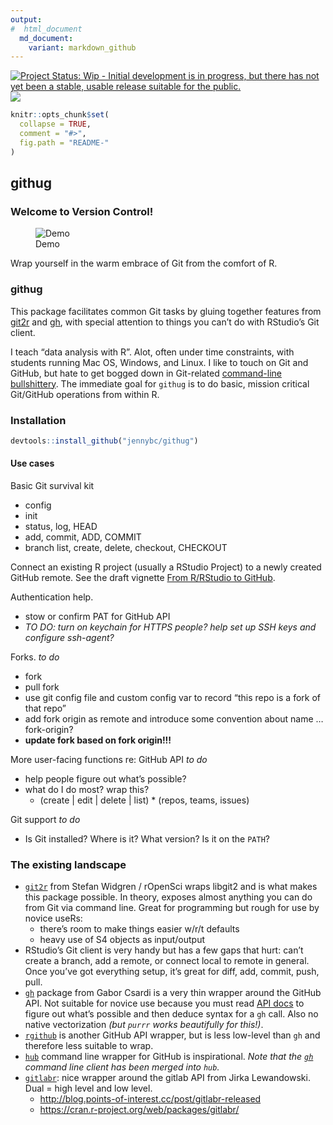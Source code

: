 ```yaml
---
output:
#  html_document
  md_document:
    variant: markdown_github
---
```


<!-- README.md is generated from README.Rmd. Please edit that file -->

[![Project Status: Wip - Initial development is in progress, but there has not yet been a stable, usable release suitable for the public.](http://www.repostatus.org/badges/0.1.0/wip.svg)](http://www.repostatus.org/#wip) [![](http://www.r-pkg.org/badges/version/githug)](http://www.r-pkg.org/pkg/githug)

<!-- [![Build Status](https://travis-ci.org/jennybc/githug?branch=master)](https://travis-ci.org/jennybc/githug) -->

```r
knitr::opts_chunk$set(
  collapse = TRUE,
  comment = "#>",
  fig.path = "README-"
)
```

## githug

### Welcome to Version Control!

<!--[Demo](https://analovesdotcom.files.wordpress.com/2015/10/voldyhug-1440161473.gif)-->

![Demo](img/voldyhug-1440161473.gif)

Wrap yourself in the warm embrace of Git from the comfort of R.

### githug

This package facilitates common Git tasks by gluing together features from [git2r](https://github.com/ropensci/git2r) and [gh](https://github.com/gaborcsardi/gh), with special attention to things you can't do with RStudio's Git client.

I teach "data analysis with R". Alot, often under time constraints, with students running Mac OS, Windows, and Linux.  I like to touch on Git and GitHub, but hate to get bogged down in Git-related [command-line bullshittery](http://www.pgbovine.net/command-line-bullshittery.htm). The immediate goal for `githug` is to do basic, mission critical Git/GitHub operations from within R.

### Installation

```r
devtools::install_github("jennybc/githug")
```

#### Use cases

Basic Git survival kit

  * config
  * init
  * status, log, HEAD
  * add, commit, ADD, COMMIT
  * branch list, create, delete, checkout, CHECKOUT

Connect an existing R project (usually a RStudio Project) to a newly created GitHub remote. See the draft vignette [From R/RStudio to GitHub](vignettes/rstudio-to-github.Rmd).

Authentication help.

-   stow or confirm PAT for GitHub API
-   *TO DO: turn on keychain for HTTPS people? help set up SSH keys and configure ssh-agent?*

Forks. *to do*

  - fork
  - pull fork
  - use git config file and custom config var to record "this repo is a fork of that repo"
  - add fork origin as remote and introduce some convention about name ... fork-origin?
  - __update fork based on fork origin!!!__

More user-facing functions re: GitHub API *to do*

  * help people figure out what's possible?
  * what do I do most? wrap this?
    - (create | edit | delete | list) * (repos, teams, issues)

Git support *to do*

  * Is Git installed? Where is it? What version? Is it on the `PATH`?

### The existing landscape

  * [`git2r`](https://github.com/ropensci/git2r/) from Stefan Widgren / rOpenSci wraps libgit2 and is what makes this package possible. In theory, exposes almost anything you can do from Git via command line. Great for programming but rough for use by novice useRs:
    - there's room to make things easier w/r/t defaults
    - heavy use of S4 objects as input/output
  * RStudio's Git client is very handy but has a few gaps that hurt: can't create a branch, add a remote, or connect local to remote in general. Once you've got everything setup, it's great for diff, add, commit, push, pull.
  * [`gh`](https://github.com/gaborcsardi/gh) package from Gabor Csardi is a very thin wrapper around the GitHub API. Not suitable for novice use because you must read [API docs](https://developer.github.com/v3/) to figure out what's possible and then deduce syntax for a `gh` call. Also no native vectorization *(but `purrr` works beautifully for this!)*.
  * [`rgithub`](https://github.com/cscheid/rgithub/) is another GitHub API wrapper, but is less low-level than `gh` and therefore less suitable to wrap.
-   [`hub`](https://hub.github.com) command line wrapper for GitHub is inspirational. *Note that the [`gh`](https://github.com/jingweno/gh) command line client has been merged into `hub`.*
  * [`gitlabr`](http://gitlab.points-of-interest.cc/points-of-interest/gitlabr/issues/): nice wrapper around the gitlab API from Jirka Lewandowski. Dual = high level and low level.
    - <http://blog.points-of-interest.cc/post/gitlabr-released>
    - <https://cran.r-project.org/web/packages/gitlabr/>
    
